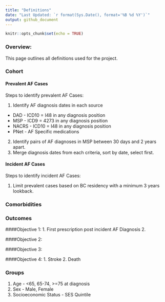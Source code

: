 ```yaml
---
title: "Definitions"
date: "Last Updated: `r format(Sys.Date(), format='%B %d %Y')`"
output: github_document
---
```


```r
knitr::opts_chunk$set(echo = TRUE)
```

### Overview:

This page outlines all definitions used for the project.

### Cohort

#### Prevalent AF Cases
Steps to identify prevalent AF Cases:

1. Identify AF diagnosis dates in each source
  - DAD - ICD10 = I48 in any diagnosis position
  - MSP - ICD9  = 4273 in any diagnosis position
  - NACRS - ICD10 = I48 in any diagnosis position
  - PNet - AF Specific medications
2. Identify pairs of AF diagnoses in MSP between 30 days and 2 years apart.
3. Merge diagnosis dates from each criteria, sort by date, select first.

#### Incident AF Cases
Steps to identify incident AF Cases:

1. Limit prevalent cases based on BC residency with a minimum 3 years lookback.


### Comorbidities


### Outcomes

####Objective 1:
1. First prescription post incident AF Diagnosis
2.

####Objective 2:

####Objective 3:

####Objective 4:
1. Stroke
2. Death

### Groups
1. Age - <65, 65-74, >=75 at diagnosis
2. Sex - Male, Female
3. Socioeconomic Status - SES Quintile



